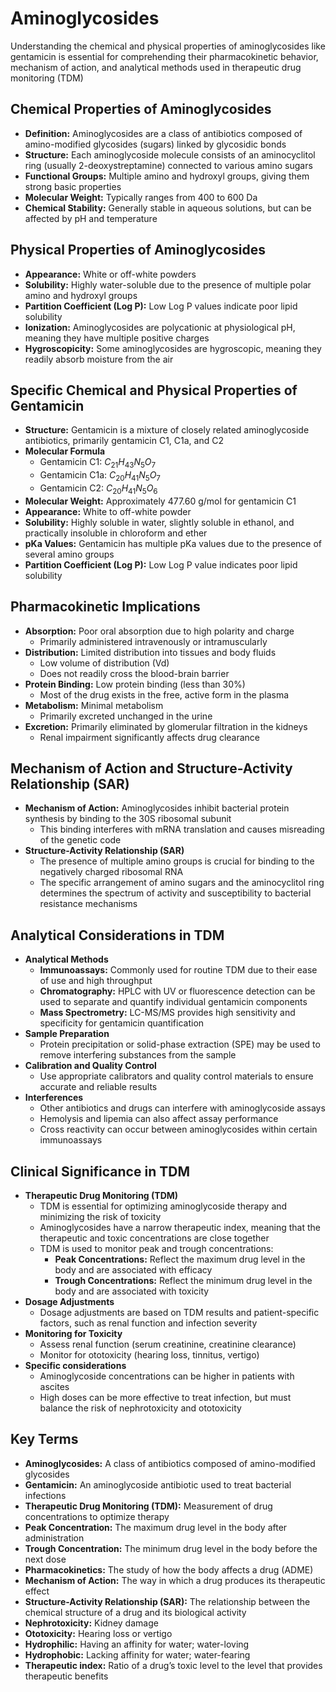 # Aminoglycosides {-}

Understanding the chemical and physical properties of aminoglycosides like gentamicin is essential for comprehending their pharmacokinetic behavior, mechanism of action, and analytical methods used in therapeutic drug monitoring (TDM)

## **Chemical Properties of Aminoglycosides** {-}

*   **Definition:** Aminoglycosides are a class of antibiotics composed of amino-modified glycosides (sugars) linked by glycosidic bonds
*   **Structure:** Each aminoglycoside molecule consists of an aminocyclitol ring (usually 2-deoxystreptamine) connected to various amino sugars
*   **Functional Groups:** Multiple amino and hydroxyl groups, giving them strong basic properties
*   **Molecular Weight:** Typically ranges from 400 to 600 Da
*   **Chemical Stability:** Generally stable in aqueous solutions, but can be affected by pH and temperature

## **Physical Properties of Aminoglycosides** {-}

*   **Appearance:** White or off-white powders
*   **Solubility:** Highly water-soluble due to the presence of multiple polar amino and hydroxyl groups
*   **Partition Coefficient (Log P):** Low Log P values indicate poor lipid solubility
*   **Ionization:** Aminoglycosides are polycationic at physiological pH, meaning they have multiple positive charges
*   **Hygroscopicity:** Some aminoglycosides are hygroscopic, meaning they readily absorb moisture from the air

## **Specific Chemical and Physical Properties of Gentamicin** {-}

*   **Structure:** Gentamicin is a mixture of closely related aminoglycoside antibiotics, primarily gentamicin C1, C1a, and C2
*   **Molecular Formula**
    *   Gentamicin C1: $C_{21}H_{43}N_5O_7$
    *   Gentamicin C1a: $C_{20}H_{41}N_5O_7$
    *   Gentamicin C2: $C_{20}H_{41}N_5O_6$
*   **Molecular Weight:** Approximately 477.60 g/mol for gentamicin C1
*   **Appearance:** White to off-white powder
*   **Solubility:** Highly soluble in water, slightly soluble in ethanol, and practically insoluble in chloroform and ether
*   **pKa Values:** Gentamicin has multiple pKa values due to the presence of several amino groups
*   **Partition Coefficient (Log P):** Low Log P value indicates poor lipid solubility

## **Pharmacokinetic Implications** {-}

*   **Absorption:** Poor oral absorption due to high polarity and charge
    *   Primarily administered intravenously or intramuscularly
*   **Distribution:** Limited distribution into tissues and body fluids
    *   Low volume of distribution (Vd)
    *   Does not readily cross the blood-brain barrier
*   **Protein Binding:** Low protein binding (less than 30%)
    *   Most of the drug exists in the free, active form in the plasma
*   **Metabolism:** Minimal metabolism
    *   Primarily excreted unchanged in the urine
*   **Excretion:** Primarily eliminated by glomerular filtration in the kidneys
    *   Renal impairment significantly affects drug clearance

## **Mechanism of Action and Structure-Activity Relationship (SAR)** {-}

*   **Mechanism of Action:** Aminoglycosides inhibit bacterial protein synthesis by binding to the 30S ribosomal subunit
    *   This binding interferes with mRNA translation and causes misreading of the genetic code
*   **Structure-Activity Relationship (SAR)**
    *   The presence of multiple amino groups is crucial for binding to the negatively charged ribosomal RNA
    *   The specific arrangement of amino sugars and the aminocyclitol ring determines the spectrum of activity and susceptibility to bacterial resistance mechanisms

## **Analytical Considerations in TDM** {-}

*   **Analytical Methods**
    *   **Immunoassays:** Commonly used for routine TDM due to their ease of use and high throughput
    *   **Chromatography:** HPLC with UV or fluorescence detection can be used to separate and quantify individual gentamicin components
    *   **Mass Spectrometry:** LC-MS/MS provides high sensitivity and specificity for gentamicin quantification
*   **Sample Preparation**
    *   Protein precipitation or solid-phase extraction (SPE) may be used to remove interfering substances from the sample
*   **Calibration and Quality Control**
    *   Use appropriate calibrators and quality control materials to ensure accurate and reliable results
*   **Interferences**
    *   Other antibiotics and drugs can interfere with aminoglycoside assays
    *   Hemolysis and lipemia can also affect assay performance
    *    Cross reactivity can occur between aminoglycosides within certain immunoassays

## **Clinical Significance in TDM** {-}

*   **Therapeutic Drug Monitoring (TDM)**
    *   TDM is essential for optimizing aminoglycoside therapy and minimizing the risk of toxicity
    *   Aminoglycosides have a narrow therapeutic index, meaning that the therapeutic and toxic concentrations are close together
    *   TDM is used to monitor peak and trough concentrations:
        *   **Peak Concentrations:** Reflect the maximum drug level in the body and are associated with efficacy
        *   **Trough Concentrations:** Reflect the minimum drug level in the body and are associated with toxicity
*   **Dosage Adjustments**
    *   Dosage adjustments are based on TDM results and patient-specific factors, such as renal function and infection severity
*   **Monitoring for Toxicity**
    *   Assess renal function (serum creatinine, creatinine clearance)
    *   Monitor for ototoxicity (hearing loss, tinnitus, vertigo)
*   **Specific considerations**
    *   Aminoglycoside concentrations can be higher in patients with ascites
    *   High doses can be more effective to treat infection, but must balance the risk of nephrotoxicity and ototoxicity

## **Key Terms** {-}

*   **Aminoglycosides:** A class of antibiotics composed of amino-modified glycosides
*   **Gentamicin:** An aminoglycoside antibiotic used to treat bacterial infections
*   **Therapeutic Drug Monitoring (TDM):** Measurement of drug concentrations to optimize therapy
*   **Peak Concentration:** The maximum drug level in the body after administration
*   **Trough Concentration:** The minimum drug level in the body before the next dose
*   **Pharmacokinetics:** The study of how the body affects a drug (ADME)
*   **Mechanism of Action:** The way in which a drug produces its therapeutic effect
*   **Structure-Activity Relationship (SAR):** The relationship between the chemical structure of a drug and its biological activity
*   **Nephrotoxicity:** Kidney damage
*   **Ototoxicity:** Hearing loss or vertigo
*   **Hydrophilic:** Having an affinity for water; water-loving
*   **Hydrophobic:** Lacking affinity for water; water-fearing
*   **Therapeutic index:** Ratio of a drug's toxic level to the level that provides therapeutic benefits
